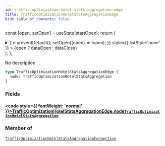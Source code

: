 ```yaml
---
id: traffic-optimization-hotel-stats-aggregation-edge
title: TrafficOptimizationHotelStatsAggregationEdge
hide_table_of_contents: false
---
```






const [open, setOpen] = useState(startOpen);
return (
<details {...(open ? { open: true } : {})} className="details" style={{ border:'none', boxShadow:'none', background:'var(--ifm-background-color)' }}>
<summary
onClick={(e) => {
e.preventDefault();
setOpen((open) => !open);
}}
style={{ listStyle:'none' }} >
{open ? dataOpen : dataClose}
</summary>
{open && children}
</details>
);
};

No description

```graphql
type TrafficOptimizationHotelStatsAggregationEdge {
  node: TrafficOptimizationHotelStatsAggregation
}
```

### Fields

#### [<code style={{ fontWeight: 'normal' }}>TrafficOptimizationHotelStatsAggregationEdge.<b>node</b></code>](#)<Bullet />[`TrafficOptimizationHotelStatsAggregation`](/api/objects/traffic-optimization-hotel-stats-aggregation) <Badge class="badge badge--secondary" text="object"/>

>

### Member of

[`TrafficOptimizationHotelStatsAggregationConnection`](/api/objects/traffic-optimization-hotel-stats-aggregation-connection) <Badge class="badge badge--secondary" text="object"/>
